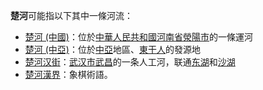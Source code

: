 '''楚河'''可能指以下其中一條河流：
* [[楚河_(中國)|楚河 (中國)]]：位於[[中華人民共和國|中華人民共和國]][[河南省|河南省]][[滎陽市|滎陽市]]的一條運河
* [[楚河_(中亞)|楚河 (中亞)]]：位於[[中亞|中亞]]地區、[[東干人|東干人]]的發源地
* [[楚河汉街|楚河汉街]]：[[武汉市|武汉市]][[武昌|武昌]]的一条人工河，联通[[武汉东湖|东湖]]和[[沙湖_(武汉)|沙湖]]
* [[楚河漢界|楚河漢界]]：象棋術語。

{{disambig|cat=二字地名消歧義}}